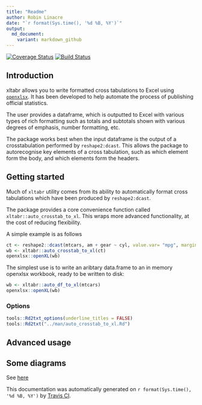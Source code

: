 ```yaml
---
title: "Readme"
author: Robin Linacre
date: "`r format(Sys.time(), '%d %B, %Y')`"
output:
  md_document:
    variant: markdown_github
---
```


[![Coverage Status](https://img.shields.io/codecov/c/github/moj-analytical-services/xltabr/dev.svg)](https://codecov.io/github/moj-analytical-services/xltabr?branch=dev)
[![Build Status](https://travis-ci.org/moj-analytical-services/xltabr.svg?branch=dev)](https://travis-ci.org/moj-analytical-services/xltabr)

## Introduction

xltabr allows you to write formatted cross tabulations to Excel using [`openxlsx`](https://github.com/awalker89/openxlsx).  It has been developed to help automate the process of publishing official statistics.

The user provides a dataframe, which is outputted to Excel with various types of rich formatting such as totals and subtotals shown with various degrees of emphasis, number formatting, etc.

The package works best when the input dataframe is the output of a crosstabulation performed by `reshape2:dcast`.  This allows the package to autorecognise key elements of a cross tabulation, such as which element form the body, and which elements form the headers.

## Getting started

Much of `xltabr` utility comes from its ability to automatically format cross tabulations which have been produced by `reshape2:dcast`.

The package provides a core convenience function called `xltabr::auto_crosstab_to_xl`. This wraps more advanced functionality, at the cost of reducing flexibility. 

A simple example is as follows

```r
ct <- reshape2::dcast(mtcars, am + gear ~ cyl, value.var= "mpg", margins=c("am", "gear"), fun.aggregate = mean)
wb <- xltabr::auto_crosstab_to_xl(ct)
openxlsx::openXL(wb)
```

The simplest use is to write an aribtary data.frame to an in memory openxlsx workbook, ready to be written to disk:

```r
wb <- xltabr::auto_df_to_xl(mtcars)
openxlsx::openXL(wb)
```


### Options 

```r
tools::Rd2txt_options(underline_titles = FALSE)
tools::Rd2txt("../man/auto_crosstab_to_xl.Rd")
```

## Advanced usage

## Some diagrams

See [here](https://drive.google.com/file/d/0BwYwuy7YhhdxY2hGQnVGNFN6QkE/view?usp=sharing)

This documentation was automatically generated on `r format(Sys.time(), '%d %B, %Y')` by [Travis CI](https://travis-ci.org/).
